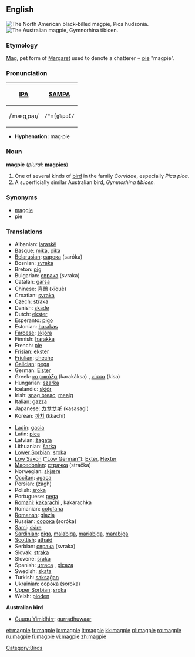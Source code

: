 ==English==
[[Image:Blackbilledmagpie12.JPG|thumb|right|The North American black-billed magpie, ''Pica hudsonia.'']]
[[Image:Magpie.jpg|thumb|right|The Australian magpie, ''Gymnorhina tibicen.'']]
===Etymology===
[[Mag]], pet form of [[Margaret]] used to denote a chatterer + [[pie]] "magpie".

===Pronunciation===
{| border=1 cellpadding=5
! [[w:International Phonetic Alphabet|IPA]] !! [[w:SAMPA|SAMPA]]
|-
| /ˈmæɡˌpaɪ/ || <tt>/"m{g%paI/</tt>
|}

*'''Hyphenation:''' mag·pie

=== Noun ===
'''magpie''' (''plural:'' '''[[magpies]]''')
# One of several kinds of [[bird]] in the family ''Corvidae'', especially ''Pica pica''.
# A superficially similar Australian bird, ''Gymnorhina tibicen.''

=== Synonyms ===
*[[maggie]]
*[[pie]]

=== Translations ===
{{top}}
*Albanian: [[laraskë]]
*Basque: [[mika]], [[pika]]
*[[Belarusian]]: [[сарока]] (saróka) {{f}}
*Bosnian: [[svraka]] {{f}}
*Breton: [[pig#Breton|pig]]
*Bulgarian: [[сврака]] (svraka) {{f}}
*Catalan: [[garsa]]
*Chinese: [[喜鵲]] (xǐquè)
*Croatian: [[svraka]]
*Czech: [[straka]]
*Danish: [[skade]]
*Dutch: [[ekster]] {{m}}
*Esperanto: [[pigo]]
*Estonian: [[harakas]]
*[[Faroese]]: [[skjóra]]
*Finnish: [[harakka]]
*French: [[pie#French|pie]] {{f}}
*[[Frisian]]: [[ekster]]
*[[Friulian]]: [[cheche]]
*[[Galician]]: [[pega]] {{f}}
*German: [[Elster]] {{f}}
*Greek: [[καρακάξα]] (karakáksa) {{f}}, [[κίσσα]] (kisa) {{f}}
*Hungarian: [[szarka]]
*Icelandic: [[skjór]]
*Irish: [[snag breac]], [[meaig]]
*Italian: [[gazza]] {{f}}
*Japanese: [[カササギ]] (kasasagi)
*Korean: [[까치]] (kkachi)
{{mid}}
*[[Ladin]]: [[gacia]] {{f}}
*Latin: [[pica#Latin|pica]] {{f}}
*Latvian: [[žagata]]
*Lithuanian: [[šarka]]
*[[Lower Sorbian]]: [[sroka]] {{f}}
*[[Low Saxon]] ([["Low German"]]): [[Exter]], [[Hexter]] {{f}}
*[[Macedonian]]: [[страчка]] (stračka) {{f}}
*Norwegian: [[skjære]]
*[[Occitan]]: [[agaça]] {{f}}
*Persian: {{FAchar|[[زاغ]]}} (zâgh)
*Polish: [[sroka]] {{f}}
*Portuguese: [[pega]] {{f}}
*[[Romani]]: [[kakarachi]] {{m}}, kakarachka {{f}}
*Romanian: [[coţofana]]
*[[Romansh]]: [[giazla]]
*Russian: [[сорока]] (soróka) {{f}}
*[[Sami]]: [[skire]]
*[[Sardinian]]: [[piga]], [[malabiga]], [[mariabiga]], [[marabiga]]
*[[Scottish]]: [[athaid]]
*Serbian: [[сврака]] (svraka) {{f}}
*Slovak: [[straka]] {{f}}
*Slovene: [[sraka]] {{f}}
*Spanish: [[urraca]] {{f}}, [[picaza]] {{f}}
*Swedish: [[skata]]
*Turkish: [[saksağan]]
*Ukrainian: [[сорока]] (soroka)
*[[Upper Sorbian]]: [[sroka]]
*Welsh: [[pioden]]
{{bottom}}

'''Australian bird'''
{{top}}
*[[Guugu Yimidhirr]]: [[gurradhuwaar]]
{{mid}}
{{bottom}}

[[Category:Birds]]

[[et:magpie]]
[[fr:magpie]]
[[io:magpie]]
[[it:magpie]]
[[kk:magpie]]
[[pl:magpie]]
[[ro:magpie]]
[[ru:magpie]]
[[fi:magpie]]
[[vi:magpie]]
[[zh:magpie]]